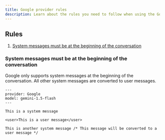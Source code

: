 ```yaml
---
title: Google provider rules
description: Learn about the rules you need to follow when using the Google provider in Latitude.
---
```


## Rules

1. [System messages must be at the beginning of the conversation](#rule-1-system-messages-must-be-at-the-beginning-of-the-conversation)

### System messages must be at the beginning of the conversation

Google only supports system messages at the beginning of the conversation. All other system messages are converted to user messages.

```
---
provider: Google
model: gemini-1.5-flash
---

This is a system message

<user>This is a user message</user>

This is another system message /* This message will be converted to a user message */
```
